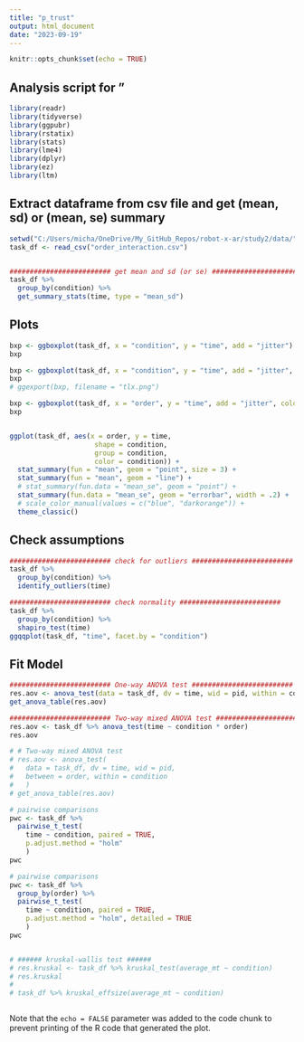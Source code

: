 ```yaml
---
title: "p_trust"
output: html_document
date: "2023-09-19"
---
```


```r
knitr::opts_chunk$set(echo = TRUE)
```

## Analysis script for "

```r
library(readr)
library(tidyverse)
library(ggpubr)
library(rstatix)
library(stats)
library(lme4)
library(dplyr)
library(ez)
library(ltm)
```


## Extract dataframe from csv file and get (mean, sd) or (mean, se) summary

```r

setwd("C:/Users/micha/OneDrive/My_GitHub_Repos/robot-x-ar/study2/data/")
task_df <- read_csv("order_interaction.csv")


######################### get mean and sd (or se) ######################### 
task_df %>%
  group_by(condition) %>%
  get_summary_stats(time, type = "mean_sd")


```

## Plots

```r

bxp <- ggboxplot(task_df, x = "condition", y = "time", add = "jitter")
bxp

bxp <- ggboxplot(task_df, x = "condition", y = "time", add = "jitter", color = "order")
bxp
# ggexport(bxp, filename = "tlx.png")

bxp <- ggboxplot(task_df, x = "order", y = "time", add = "jitter", color = "condition")
bxp


ggplot(task_df, aes(x = order, y = time, 
                     shape = condition,
                     group = condition,
                     color = condition)) +
  stat_summary(fun = "mean", geom = "point", size = 3) +
  stat_summary(fun = "mean", geom = "line") +
  # stat_summary(fun.data = "mean_se", geom = "point") +
  stat_summary(fun.data = "mean_se", geom = "errorbar", width = .2) +
  # scale_color_manual(values = c("blue", "darkorange")) +
  theme_classic()


```


## Check assumptions

```r

######################### check for outliers ######################### 
task_df %>%
  group_by(condition) %>%
  identify_outliers(time)

######################### check normality ######################### 
task_df %>%
  group_by(condition) %>%
  shapiro_test(time)
ggqqplot(task_df, "time", facet.by = "condition")


```


## Fit Model

```r

######################### One-way ANOVA test #########################  
res.aov <- anova_test(data = task_df, dv = time, wid = pid, within = condition)
get_anova_table(res.aov)

######################### Two-way mixed ANOVA test #########################
res.aov <- task_df %>% anova_test(time ~ condition * order)
res.aov

# # Two-way mixed ANOVA test
# res.aov <- anova_test(
#   data = task_df, dv = time, wid = pid,
#   between = order, within = condition
#   )
# get_anova_table(res.aov)

# pairwise comparisons
pwc <- task_df %>%
  pairwise_t_test(
    time ~ condition, paired = TRUE,
    p.adjust.method = "holm"
    )
pwc

# pairwise comparisons
pwc <- task_df %>%
  group_by(order) %>%
  pairwise_t_test(
    time ~ condition, paired = TRUE,
    p.adjust.method = "holm", detailed = TRUE
    )
pwc


# ###### kruskal-wallis test ######
# res.kruskal <- task_df %>% kruskal_test(average_mt ~ condition)
# res.kruskal
# 
# task_df %>% kruskal_effsize(average_mt ~ condition)



```


Note that the `echo = FALSE` parameter was added to the code chunk to prevent printing of the R code that generated the plot.
